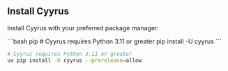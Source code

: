 ## Install Cyyrus

Install Cyyrus with your preferred package manager:

<CodeGroup>
```bash pip
# Cyyrus requires Python 3.11 or greater
pip install -U cyyrus
```

```bash uv
# Cyyrus requires Python 3.11 or greater
uv pip install -U cyyrus --prerelease=allow
```
</CodeGroup>